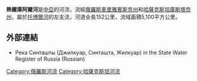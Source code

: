 {{coord|52.2631|N|61.5636|E|display=title}}

'''熱爾庫阿爾河'''是[[中亞|中亞]]的河流，流經[[俄羅斯|俄羅斯]][[車里雅賓斯克州|車里雅賓斯克州]]和[[哈薩克斯坦|哈薩克斯坦]][[庫斯塔奈州|庫斯塔奈州]]，屬於[[托博爾河|托博爾河]]的左支流，河道全長152公里，流域面積5,100平方公里。

==外部連結==
*  Река Синташты (Джилкуар, Синташта, Жилкуар) in the State Water Register of Russia (Russian)

{{Russia-geo-stub}}
{{Kazakhstan-geo-stub}}
[[Category:俄羅斯河流|Category:俄羅斯河流]]
[[Category:哈薩克斯坦河流|Category:哈薩克斯坦河流]]